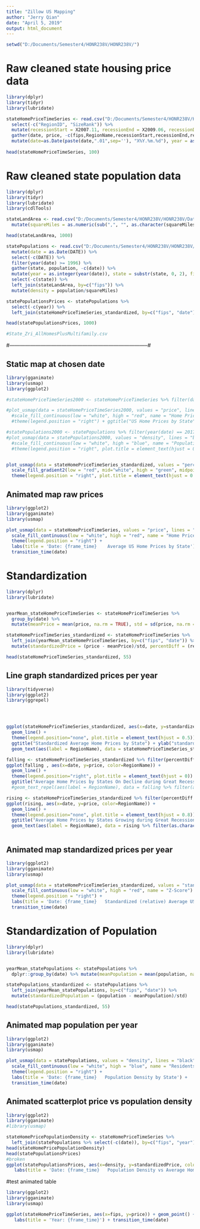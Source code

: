 ```yaml
---
title: "Zillow US Mapping"
author: "Jerry Qian"
date: "April 5, 2019"
output: html_document
---
```


```r
setwd("D:/Documents/Semester4/HONR238V/HONR238V/")
```

# Raw cleaned state housing price data
```r
library(dplyr)
library(tidyr)
library(lubridate)

stateHomePriceTimeSeries <- read.csv("D:/Documents/Semester4/HONR238V/HONR238V/Data/Home_Values/State_Zhvi_AllHomes.csv") %>% 
  select(-c("RegionID", "SizeRank")) %>%
  mutate(recessionStart = X2007.11, recessionEnd = X2009.06, recessionDiff = X2009.06-X2007.11) %>%
  gather(date, price, -c(fips,RegionName,recessionStart,recessionEnd,recessionDiff)) %>%
  mutate(date=as.Date(paste(date,".01",sep=''), "X%Y.%m.%d"), year = as.integer(year(date)))
  
head(stateHomePriceTimeSeries, 100)
```

# Raw cleaned state population data
```r
library(dplyr)
library(tidyr)
library(lubridate)
library(cdlTools)

stateLandArea <- read.csv("D:/Documents/Semester4/HONR238V/HONR238V/Data/state_land_area.csv") %>%
  mutate(squareMiles = as.numeric(sub(",", "", as.character(squareMiles), fixed = TRUE)), fips = as.integer(fips(state)))

head(stateLandArea, 1000)

statePopulations <- read.csv("D:/Documents/Semester4/HONR238V/HONR238V/Data/state_populations.csv") %>%
  mutate(date = as.Date(DATE)) %>%
  select(-c(DATE)) %>%
  filter(year(date) >= 1996) %>%
  gather(state, population, -c(date)) %>%
  mutate(year = as.integer(year(date)), state = substr(state, 0, 2), fips = as.integer(fips(state)), population = population*1000) %>%
  select(-c(state)) %>%
  left_join(stateLandArea, by=c("fips")) %>%
  mutate(density = population/squareMiles)

statePopulationsPrices <- statePopulations %>%
  select(-c(year)) %>%
  left_join(stateHomePriceTimeSeries_standardized, by=c("fips", "date"))

head(statePopulationsPrices, 1000)

#State_Zri_AllHomesPlusMultifamily.csv

```


#--------------------------------------------------------------------------------#

## Static map at chosen date
```r
library(gganimate)
library(usmap)
library(ggplot2)

#stateHomePriceTimeSeries2000 <- stateHomePriceTimeSeries %>% filter(date == as.Date("2000-04-01"))

#plot_usmap(data = stateHomePriceTimeSeries2000, values = "price", lines = "black") + 
  #scale_fill_continuous(low = "white", high = "red", name = "Home Price", label = scales::comma) + 
  #theme(legend.position = "right") + ggtitle("US Home Prices by State")

#statePopulations2000 <- statePopulations %>% filter(year(date) == 2017)
#plot_usmap(data = statePopulations2000, values = "density", lines = "black") + 
  #scale_fill_continuous(low = "white", high = "blue", name = "Population Density", label = scales::comma) + 
  #theme(legend.position = "right", plot.title = element_text(hjust = 0.5)) + ggtitle("Population Density by State") 


plot_usmap(data = stateHomePriceTimeSeries_standardized, values = "percentDiff", lines = "black") + 
  scale_fill_gradient2(low = "red", mid="white", high = "green", midpoint=0, name = "Percent Difference") + 
  theme(legend.position = "right", plot.title = element_text(hjust = 0.5)) + ggtitle("Home Price Percent Difference from Recession by State") 

```


## Animated map raw prices
```r

library(ggplot2)
library(gganimate)
library(usmap)

plot_usmap(data = stateHomePriceTimeSeries, values = "price", lines = "black") + 
  scale_fill_continuous(low = "white", high = "red", name = "Home Price", label = scales::comma) + 
  theme(legend.position = "right") + 
  labs(title = 'Date: {frame_time}    Average US Home Prices by State') + 
  transition_time(date)


```


# Standardization
```r
library(dplyr)
library(lubridate)


yearMean_stateHomePriceTimeSeries <- stateHomePriceTimeSeries %>%
  group_by(date) %>% 
  mutate(meanPrice = mean(price, na.rm = TRUE), std = sd(price, na.rm = TRUE), meanDiff = mean(recessionDiff, na.rm = TRUE), stdDiff = sd(recessionDiff, na.rm = TRUE)) %>% select(fips,date,meanPrice,std, meanDiff,stdDiff)

stateHomePriceTimeSeries_standardized <- stateHomePriceTimeSeries %>% 
  left_join(yearMean_stateHomePriceTimeSeries, by=c("fips", "date")) %>%
  mutate(standardizedPrice = (price - meanPrice)/std, percentDiff = (recessionDiff)/recessionStart, year = year(date))

head(stateHomePriceTimeSeries_standardized, 55)


```

## Line graph standardized prices per year
```r
library(tidyverse)
library(ggplot2)
library(ggrepel)




ggplot(stateHomePriceTimeSeries_standardized, aes(x=date, y=standardizedPrice, color=RegionName)) + 
  geom_line() + 
  theme(legend.position="none", plot.title = element_text(hjust = 0.5)) + 
  ggtitle("Standardized Average Home Prices by State") + ylab("standardized price") + 
  geom_text(aes(label = RegionName), data = stateHomePriceTimeSeries_standardized %>% filter(abs(standardizedPrice) > .5) %>% filter(as.character(date)=="2019-02-01"), check_overlap = TRUE)

falling <- stateHomePriceTimeSeries_standardized %>% filter(percentDiff < -.07)
ggplot(falling , aes(x=date, y=price, color=RegionName)) + 
  geom_line() + 
  theme(legend.position="right", plot.title = element_text(hjust = 0)) + 
  ggtitle("Average Home Prices by States On Decline during Great Recession") + ylab("average price") #+ 
  #geom_text_repel(aes(label = RegionName), data = falling %>% filter(as.character(date)=="2019-02-01"), check_overlap = FALSE, hjust="outward")

rising <- stateHomePriceTimeSeries_standardized %>% filter(percentDiff > .005)
ggplot(rising, aes(x=date, y=price, color=RegionName)) + 
  geom_line() + 
  theme(legend.position="none", plot.title = element_text(hjust = 0.8)) + 
  ggtitle("Average Home Prices by States Growing during Great Recession") + ylab("average price") + 
  geom_text(aes(label = RegionName), data = rising %>% filter(as.character(date)=="2019-02-01"), check_overlap = TRUE)



```

## Animated map standardized prices per year
```r

library(ggplot2)
library(gganimate)
library(usmap)

plot_usmap(data = stateHomePriceTimeSeries_standardized, values = "standardizedPrice", lines = "black") + 
  scale_fill_continuous(low = "white", high = "red", name = "Z-Score") + 
  theme(legend.position = "right") + 
  labs(title = 'Date: {frame_time}   Standardized (relative) Average US Home Prices by State') + 
  transition_time(date)


```

# Standardization of Population
```r
library(dplyr)
library(lubridate)


yearMean_statePopulations <- statePopulations %>%
  dplyr::group_by(date) %>% mutate(meanPopulation = mean(population, na.rm = TRUE), std = sd(population, na.rm = TRUE)) %>% select(fips,date,meanPopulation,std)

statePopulations_standardized <- statePopulations %>% 
  left_join(yearMean_statePopulations, by=c("fips", "date")) %>%
  mutate(standardizedPopulation = (population - meanPopulation)/std)

head(statePopulations_standardized, 55)


```

## Animated map population per year
```r

library(ggplot2)
library(gganimate)
library(usmap)

plot_usmap(data = statePopulations, values = "density", lines = "black") + 
  scale_fill_continuous(low = "white", high = "blue", name = "Residents/square mile") + 
  theme(legend.position = "right") + 
  labs(title = 'Date: {frame_time}   Population Density by State') + 
  transition_time(date)


```


## Animated scatterplot price vs population density
```r
library(ggplot2)
library(gganimate)
#library(usmap)

stateHomePricePopulationDensity <- stateHomePriceTimeSeries %>%
  left_join(statePopulations %>% select(-c(date)), by=c("fips", "year"))
head(stateHomePricePopulationDensity)
head(statePopulationsPrices)
#broken
ggplot(statePopulationsPrices, aes(x=density, y=standardizedPrice, color=RegionName)) + geom_point() + geom_smooth(method=lm) +
   labs(title = 'Date: {frame_time}   Population Density vs Average Home Price by State') + transition_time(date)

```


#test animated table

```r
library(ggplot2)
library(gganimate)
library(usmap)

ggplot(stateHomePriceTimeSeries, aes(x=fips, y=price)) + geom_point() + 
   labs(title = 'Year: {frame_time}') + transition_time(date)

```






